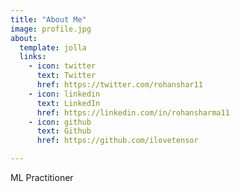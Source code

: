 ```yaml
---
title: "About Me"
image: profile.jpg
about:
  template: jolla
  links:
    - icon: twitter
      text: Twitter
      href: https://twitter.com/rohanshar11
    - icon: linkedin
      text: LinkedIn
      href: https://linkedin.com/in/rohansharma11
    - icon: github
      text: Github
      href: https://github.com/ilovetensor

---
```


ML Practitioner